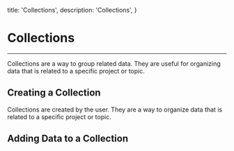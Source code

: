 
  title: 'Collections',
  description: 'Collections',
}

# Collections

<PageInformationalData lastModified={lastModified} />

---

Collections are a way to group related data. They are useful for organizing data that is related to a specific project or topic.

## Creating a Collection

Collections are created by the user. They are a way to organize data that is related to a specific project or topic.

## Adding Data to a Collection

